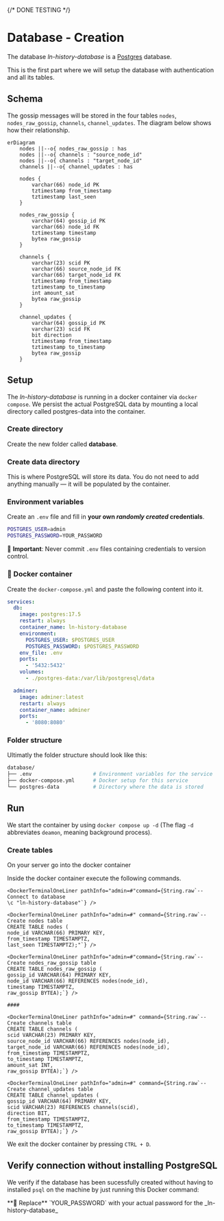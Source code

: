 
{/* DONE TESTING */}

# Database - Creation <Badge text="easy" type="tip" />

The database _ln-history-database_ is a [Postgres](https://postgresql.org) database.

This is the first part where we will setup the database with authentication and all its tables.

## Schema

The gossip messages will be stored in the four tables `nodes`, `nodes_raw_gossip`, `channels`, `channel_updates`.
The diagram below shows how their relationship.

```mermaid
erDiagram
    nodes ||--o{ nodes_raw_gossip : has
    nodes ||--o{ channels : "source_node_id"
    nodes ||--o{ channels : "target_node_id"
    channels ||--o{ channel_updates : has

    nodes {
        varchar(66) node_id PK
        tztimestamp from_timestamp
        tztimestamp last_seen
    }

    nodes_raw_gossip {
        varchar(64) gossip_id PK
        varchar(66) node_id FK
        tztimestamp timestamp
        bytea raw_gossip
    }

    channels {
        varchar(23) scid PK
        varchar(66) source_node_id FK
        varchar(66) target_node_id FK
        tztimestamp from_timestamp
        tztimestamp to_timestamp
        int amount_sat
        bytea raw_gossip
    }

    channel_updates {
        varchar(64) gossip_id PK
        varchar(23) scid FK
        bit direction
        tztimestamp from_timestamp
        tztimestamp to_timestamp
        bytea raw_gossip
    }
```

## Setup

The _ln-history-database_ is running in a docker container via `docker compose`. We persist the actual PostgreSQL data by mounting a local directory called postgres-data into the container.

### Create directory

Create the new folder called **database**.

<TerminalOneLiner path="~/ln-history" command="mkdir database && cd database" />

### Create data directory

This is where PostgreSQL will store its data. You do not need to add anything manually — it will be populated by the container.

<TerminalOneLiner path="~/ln-history/database" command="mkdir postgres-data" />

### Environment variables <Badge text="authentication" type="danger"/>

Create an `.env` file and fill in **your own _randomly created_ credentials**.

```bash
POSTGRES_USER=admin
POSTGRES_PASSWORD=YOUR_PASSWORD
```

🔐 **Important**: Never commit `.env` files containing credentials to version control.

### 🐳 Docker container

Create the `docker-compose.yml` and paste the following content into it.

```yml
services:
  db:
    image: postgres:17.5
    restart: always
    container_name: ln-history-database
    environment:
      POSTGRES_USER: $POSTGRES_USER
      POSTGRES_PASSWORD: $POSTGRES_PASSWORD
    env_file: .env
    ports:
      - '5432:5432'
    volumes:
      - ./postgres-data:/var/lib/postgresql/data

  adminer:
    image: adminer:latest
    restart: always
    container_name: adminer
    ports:
      - '8080:8080'
```

### Folder structure

Ultimatly the folder structure should look like this:

```bash
database/
├── .env                    # Environment variables for the service
├── docker-compose.yml      # Docker setup for this service
└── postgres-data           # Directory where the data is stored
```

## Run

We start the container by using `docker compose up -d` (The flag `-d` abbreviates `deamon`, meaning background process).

<TerminalOneLiner path="~/ln-history/database" command="docker compose up -d" />

### Create tables

On your server go into the docker container

<TerminalOneLiner
  path="~/ln-history/database"
  command="docker exec -it ln-history-database psql -U admin"
/>

Inside the docker container execute the following commands.

<div className="docker-terminal">
    <DockerTerminalOneLiner pathInfo="admin=#"command={String.raw`-- Create the ln-history-database
    CREATE DATABASE "ln-history-database" OWNER admin;`} />

    <DockerTerminalOneLiner pathInfo="admin=#"command={String.raw`-- Connect to database
    \c "ln-history-database"`} />

    <DockerTerminalOneLiner pathInfo="admin=#" command={String.raw`-- Create nodes table
    CREATE TABLE nodes (
    node_id VARCHAR(66) PRIMARY KEY,
    from_timestamp TIMESTAMPTZ,
    last_seen TIMESTAMPTZ);"`} />

    <DockerTerminalOneLiner pathInfo="admin=#"command={String.raw`-- Create nodes_raw_gossip table
    CREATE TABLE nodes_raw_gossip (
    gossip_id VARCHAR(64) PRIMARY KEY,
    node_id VARCHAR(66) REFERENCES nodes(node_id),
    timestamp TIMESTAMPTZ,
    raw_gossip BYTEA);`} />

    #### 

    <DockerTerminalOneLiner pathInfo="admin=#" command={String.raw`-- Create channels table
    CREATE TABLE channels (
    scid VARCHAR(23) PRIMARY KEY,
    source_node_id VARCHAR(66) REFERENCES nodes(node_id),
    target_node_id VARCHAR(66) REFERENCES nodes(node_id),
    from_timestamp TIMESTAMPTZ,
    to_timestamp TIMESTAMPTZ,
    amount_sat INT,
    raw_gossip BYTEA);`} />

    <DockerTerminalOneLiner pathInfo="admin=#" command={String.raw`-- Create channel_updates table
    CREATE TABLE channel_updates (
    gossip_id VARCHAR(64) PRIMARY KEY,
    scid VARCHAR(23) REFERENCES channels(scid),
    direction BIT,
    from_timestamp TIMESTAMPTZ,
    to_timestamp TIMESTAMPTZ,
    raw_gossip BYTEA);`} />

</div>

We exit the docker container by pressing `CTRL + D`.

## Verify connection without installing PostgreSQL

We verify if the database has been sucessfully created without having to installed `psql` on the machine by just running this Docker command:

<TerminalOneLiner command="docker run --rm -it --network host postgres:15 psql 'postgresql://admin:YOUR_PASSWORD@localhost:5432' " />
**🔁 Replace** `YOUR_PASSWORD` with your actual password for the _ln-history-database_
